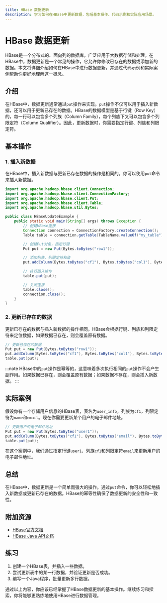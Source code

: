 ```yaml
---
title: HBase 数据更新
description: 学习如何在HBase中更新数据，包括基本操作、代码示例和实际应用场景。
---
```


# HBase 数据更新

HBase是一个分布式的、面向列的数据库，广泛应用于大数据存储和处理。在HBase中，数据更新是一个常见的操作，它允许你修改已存在的数据或添加新的数据。本文将详细介绍如何在HBase中进行数据更新，并通过代码示例和实际案例帮助你更好地理解这一概念。

## 介绍

在HBase中，数据更新通常通过`put`操作来实现。`put`操作不仅可以用于插入新数据，还可以用于更新已存在的数据。HBase的数据模型是基于行键（Row Key）的，每一行可以包含多个列族（Column Family），每个列族下又可以包含多个列限定符（Column Qualifier）。因此，更新数据时，你需要指定行键、列族和列限定符。

## 基本操作

### 1. 插入新数据

在HBase中，插入新数据与更新已存在数据的操作是相同的。你可以使用`put`命令来插入新数据。

```java
import org.apache.hadoop.hbase.client.Connection;
import org.apache.hadoop.hbase.client.ConnectionFactory;
import org.apache.hadoop.hbase.client.Put;
import org.apache.hadoop.hbase.client.Table;
import org.apache.hadoop.hbase.util.Bytes;

public class HBaseUpdateExample {
    public static void main(String[] args) throws Exception {
        // 创建HBase连接
        Connection connection = ConnectionFactory.createConnection();
        Table table = connection.getTable(TableName.valueOf("my_table"));

        // 创建Put对象，指定行键
        Put put = new Put(Bytes.toBytes("row1"));

        // 添加列族、列限定符和值
        put.addColumn(Bytes.toBytes("cf1"), Bytes.toBytes("col1"), Bytes.toBytes("value1"));

        // 执行插入操作
        table.put(put);

        // 关闭连接
        table.close();
        connection.close();
    }
}
```

### 2. 更新已存在的数据

更新已存在的数据与插入新数据的操作相同。HBase会根据行键、列族和列限定符来定位数据，如果数据已存在，则会覆盖原有数据。

```java
// 更新已存在的数据
Put put = new Put(Bytes.toBytes("row1"));
put.addColumn(Bytes.toBytes("cf1"), Bytes.toBytes("col1"), Bytes.toBytes("new_value1"));
table.put(put);
```

:::note
HBase中的`put`操作是幂等的，这意味着多次执行相同的`put`操作不会产生副作用。如果数据已存在，则会覆盖原有数据；如果数据不存在，则会插入新数据。
:::

## 实际案例

假设你有一个存储用户信息的HBase表，表名为`user_info`，列族为`cf1`，列限定符为`name`和`email`。现在你需要更新某个用户的电子邮件地址。

```java
// 更新用户的电子邮件地址
Put put = new Put(Bytes.toBytes("user1"));
put.addColumn(Bytes.toBytes("cf1"), Bytes.toBytes("email"), Bytes.toBytes("new_email@example.com"));
table.put(put);
```

在这个案例中，我们通过指定行键`user1`、列族`cf1`和列限定符`email`来更新用户的电子邮件地址。

## 总结

在HBase中，数据更新是一个简单而强大的操作。通过`put`命令，你可以轻松地插入新数据或更新已存在的数据。HBase的幂等性确保了数据更新的安全性和一致性。

## 附加资源

- [HBase官方文档](https://hbase.apache.org/)
- [HBase Java API文档](https://hbase.apache.org/apidocs/index.html)

## 练习

1. 创建一个HBase表，并插入一些数据。
2. 尝试更新表中的某一行数据，并验证更新是否成功。
3. 编写一个Java程序，批量更新多行数据。

通过以上内容，你应该已经掌握了HBase数据更新的基本操作。继续练习和探索，你将能够更熟练地使用HBase进行数据管理。